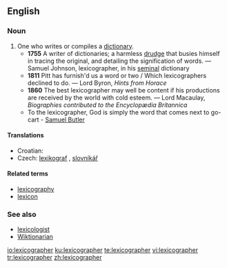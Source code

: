 ==English==
{{wikipedia}}
===Noun===
{{en-noun}}

#One who writes or compiles a [[dictionary]].
#*'''1755''' A writer of dictionaries; a harmless [[drudge]] that busies himself in tracing the original, and detailing the signification of words. &mdash; Samuel Johnson, lexicographer, in his [[seminal]] dictionary
#*'''1811''' Pitt has furnish'd us a word or two / Which lexicographers declined to do. &mdash; Lord Byron, ''Hints from Horace''
#*'''1860''' The best lexicographer may well be content if his productions are received by the world with cold esteem. &mdash; Lord Macaulay, ''Biographies contributed to the Encyclopædia Britannica''
#*To the lexicographer, God is simply the word that comes next to go-cart - [[q:Samuel Butler|Samuel Butler]]

====Translations====
{{trans-top|one who writes or compiles a dictionary}}
*Croatian: {{t|hr|leksikograf|m}}
*Czech: [[lexikograf]] {{m}}, [[slovníkář]] {{m}}
{{trans-mid}}
{{trans-bottom}}

====Related terms====
*[[lexicography]]
*[[lexicon]]

===See also===
*[[lexicologist]]
*[[Wiktionarian]]

[[io:lexicographer]]
[[ku:lexicographer]]
[[te:lexicographer]]
[[vi:lexicographer]]
[[tr:lexicographer]]
[[zh:lexicographer]]
